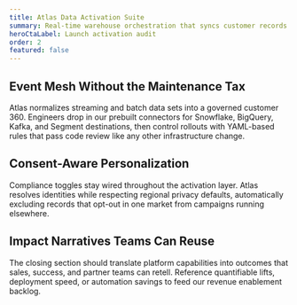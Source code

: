```yaml
---
title: Atlas Data Activation Suite
summary: Real-time warehouse orchestration that syncs customer records into every engagement channel with zero manual ETL.
heroCtaLabel: Launch activation audit
order: 2
featured: false
---
```


[//]: # 'NOTE: HERO SLOT CONTRACT — Pair an action-oriented CTA label with a declarative hero headline.'
[//]: # 'NOTE: The summary doubles as the default meta description, so keep it under roughly 155 characters.'

## Event Mesh Without the Maintenance Tax

Atlas normalizes streaming and batch data sets into a governed customer 360. Engineers drop in our
prebuilt connectors for Snowflake, BigQuery, Kafka, and Segment destinations, then control rollouts
with YAML-based rules that pass code review like any other infrastructure change.

[//]: # 'NOTE: SECTION ORDER — Lead with technical deep dives before commercial proof points to serve architects and marketers alike.'
[//]: # 'architects and product marketing.'

## Consent-Aware Personalization

Compliance toggles stay wired throughout the activation layer. Atlas resolves identities while
respecting regional privacy defaults, automatically excluding records that opt-out in one market
from campaigns running elsewhere.

## Impact Narratives Teams Can Reuse

The closing section should translate platform capabilities into outcomes that sales, success, and
partner teams can retell. Reference quantifiable lifts, deployment speed, or automation savings to
feed our revenue enablement backlog.
